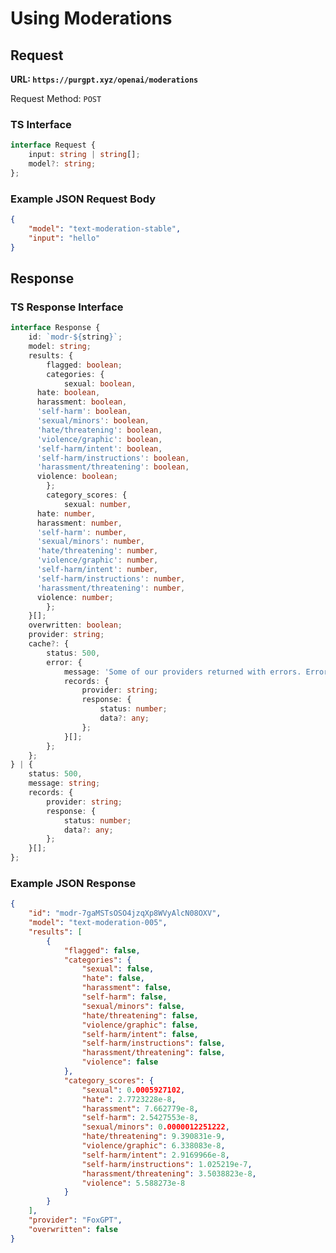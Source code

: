 # Using Moderations

## Request

**URL: `https://purgpt.xyz/openai/moderations`**

Request Method: `POST`

### TS Interface

```ts
interface Request {
	input: string | string[];
	model?: string;
};
```

### Example JSON Request Body

```json
{
    "model": "text-moderation-stable",
    "input": "hello"
}
```

## Response

### TS Response Interface

```ts
interface Response {
	id: `modr-${string}`;
	model: string;
	results: {
		flagged: boolean;
		categories: {
			sexual: boolean,
      hate: boolean,
      harassment: boolean,
      'self-harm': boolean,
      'sexual/minors': boolean,
      'hate/threatening': boolean,
      'violence/graphic': boolean,
      'self-harm/intent': boolean,
      'self-harm/instructions': boolean,
      'harassment/threatening': boolean,
      violence: boolean;
		};
		category_scores: {
			sexual: number,
      hate: number,
      harassment: number,
      'self-harm': number,
      'sexual/minors': number,
      'hate/threatening': number,
      'violence/graphic': number,
      'self-harm/intent': number,
      'self-harm/instructions': number,
      'harassment/threatening': number,
      violence: number;
		};
	}[];
	overwritten: boolean;
	provider: string;
	cache?: {
		status: 500,
		error: {
			message: 'Some of our providers returned with errors. Errors are automatically reported to our developers.';
			records: {
				provider: string;
				response: {
					status: number;
					data?: any;
				};
			}[];
		};
	};
} | {
	status: 500,
	message: string;
	records: {
		provider: string;
		response: {
			status: number;
			data?: any;
		};
	}[];
};
```

### Example JSON Response

```json
{
    "id": "modr-7gaMSTsOSO4jzqXp8WVyAlcN08OXV",
    "model": "text-moderation-005",
    "results": [
        {
            "flagged": false,
            "categories": {
                "sexual": false,
                "hate": false,
                "harassment": false,
                "self-harm": false,
                "sexual/minors": false,
                "hate/threatening": false,
                "violence/graphic": false,
                "self-harm/intent": false,
                "self-harm/instructions": false,
                "harassment/threatening": false,
                "violence": false
            },
            "category_scores": {
                "sexual": 0.0005927102,
                "hate": 2.7723228e-8,
                "harassment": 7.662779e-8,
                "self-harm": 2.5427553e-8,
                "sexual/minors": 0.0000012251222,
                "hate/threatening": 9.390831e-9,
                "violence/graphic": 6.338083e-8,
                "self-harm/intent": 2.9169966e-8,
                "self-harm/instructions": 1.025219e-7,
                "harassment/threatening": 3.5038823e-8,
                "violence": 5.588273e-8
            }
        }
    ],
    "provider": "FoxGPT",
    "overwritten": false
}
```